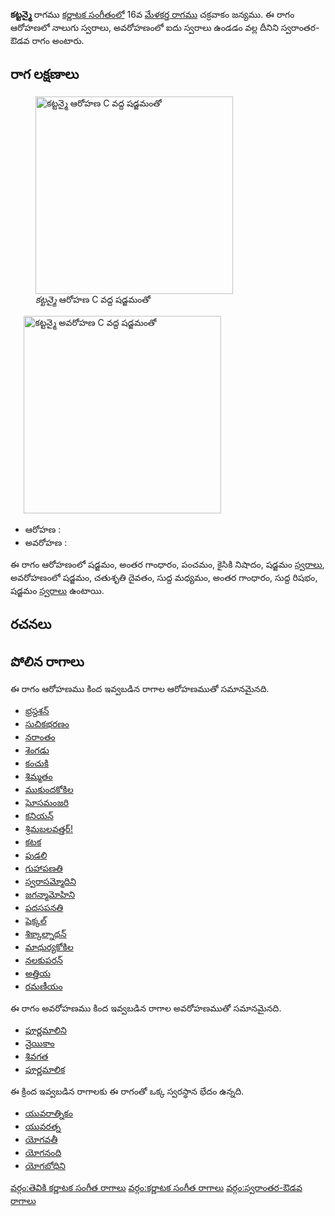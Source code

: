 {{Infobox ragam
	| name          	= కట్టన్మై
	| synonym	    	= 
	| mela          	= 
	| chakra        	= 
	| janaka        	= 
	| type          	= స్వరాంతర-ఔడవ
	| arohanam      	= {{svaraC|S|G3|P|N2|S'}} 
	| avarohanam    	= {{svaraC|S'|D2|M1|G3|R1|S}}
	| jeeva         	=
	| chhaya        	=
	| nyasa         	=
	| vishesha      	= 
	| equivalent  		= 
}}
{{కర్ణాటక సంగీత రాగాలు}}
'''కట్టన్మై''' రాగము [[కర్ణాటక సంగీతం]]లో 16వ [[మేళకర్త రాగము]] చక్రవాకం జన్యము.  ఈ రాగం ఆరోహణలో నాలుగు స్వరాలు, అవరోహణంలో ఐదు స్వరాలు ఉండడం వల్ల దీనిని స్వరాంతర-ఔడవ రాగం అంటారు.


==రాగ లక్షణాలు==
[[Image:kattanmai_ar_kb2wiki.png|thumb|right|316px|''కట్టన్మై'' ఆరోహణ C వద్ద షడ్జమంతో]]
	[[Image:kattanmai_av_kb2wiki.png|thumb|right|316px|''కట్టన్మై'' అవరోహణ C వద్ద షడ్జమంతో]]

* ఆరోహణ : {{svaraC|S|G3|P|N2|S'}} 
* అవరోహణ : {{svaraC|S'|D2|M1|G3|R1|S}}

ఈ రాగం ఆరోహణంలో షడ్జమం, అంతర గాంధారం, పంచమం, కైసికి నిషాదం, షడ్జమం [[స్వరాలు]], అవరోహణంలో షడ్జమం, చతుశృతి దైవతం, సుద్ద మధ్యమం, అంతర గాంధారం, సుద్ద  రిషభం, షడ్జమం [[స్వరాలు]] ఉంటాయి.

==రచనలు==



==పోలిన రాగాలు==
ఈ రాగం ఆరోహణము కింద ఇవ్వబడిన రాగాల ఆరోహణముతో సమానమైనది.
* [[భ్రస్దశన్]]
* [[సుచికభరణం]]
* [[నరాంతం]]
* [[శెంగడు]]
* [[కంచుకి]]
* [[శిమ్మతం]]
* [[ముకుందకోకిల]]
* [[ఘోసమంజరి]]
* [[కనియన్]]
* [[శ్రిమబలవత్తర్!]]
* [[కటక]]
* [[పుడలి]]
* [[గుహాపణతి]]
* [[స్వరాసమ్మోదిని]]
* [[జగన్మామోహిని]]
* [[పదసపనతి]]
* [[షెక్కల్]]
* [[శిక్కాల్నాథన్]]
* [[మాధుర్యకోకిల]]
* [[నలకుపరన్]]
* [[అత్తియ]]
* [[రమణీయం]]

ఈ రాగం అవరోహణము కింద ఇవ్వబడిన రాగాల అవరోహణముతో సమానమైనది.
* [[పూర్ణమాలిని]]
* [[నైయికాం]]
* [[శివగత]]
* [[పూర్ణమాలిక]]

ఈ క్రింద ఇవ్వబడిన రాగాలకు ఈ రాగంతో ఒక్క స్వరస్థాన భేదం ఉన్నది.
* [[యువరాత్నికం]]
* [[యువరత్న]]
* [[ యోగవతీ]]
* [[యోగనంది]]
* [[యోగబోధిని]]



[[వర్గం:తెవికి కర్ణాటక సంగీత రాగాలు]]
[[వర్గం:కర్ణాటక సంగీత రాగాలు]]
[[వర్గం:స్వరాంతర-ఔడవ రాగాలు]]